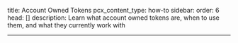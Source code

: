 
title: Account Owned Tokens
pcx_content_type: how-to
sidebar:
  order: 6
head: []
description: Learn what account owned tokens are, when to use them, and what they currently work with

---


<Render file="account-owned-tokens" product="fundamentals" />
